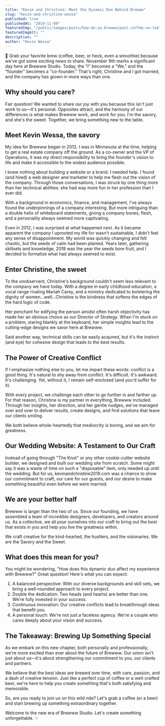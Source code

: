 ```yaml
---
title: "Kevin and Christine: Meet the Dynamic Duo Behind Brewww"
slug: "kevin-and-christine-wessa"
published: true
publishedAt: "2019-11-09"
featuredImg: "/public/images/posts/how-do-ya-brewww/post.coffee-on-table.jpeg"
featuredImgAlt: ""
description: ""
author: "Kevin Wessa"
---
```


👋 Grab your favorite brew (coffee, beer, or heck, even a smoothie) because we've got some exciting news to share. November 9th marks a significant day here at Brewww Studio. Today, the "I" becomes a "We," and the "founder" becomes a "co-founder." That's right, Christine and I got married, and the company has grown in more ways than one.

## Why should you care?

Fair question! We wanted to share our joy with you because this isn't just work to us—it's personal. Opposites attract, and the harmony of our differences is what makes Brewww work, and work for you. I'm the savory, and she's the sweet. Together, we bring something new to the table.

## Meet Kevin Wessa, the savory

My idea for Brewww began in 2012. I was in Minnesota at the time, helping to get a real estate company off the ground. As a co-owner and the VP of Operations, it was my direct responsibility to bring the founder's vision to life and make it accessible to the widest audience possible.

I knew nothing about building a website or a brand. I needed help. I found (and hired) a web designer and marketer to help me flesh out the vision of the company. Through those conversations, I was struck by one thing more than her technical abilities: she had way more fun in her profession than I ever did.

With a background in economics, finance, and management, I've always found the underpinnings of a company interesting. But more intriguing than a double helix of whiteboard statements, giving a company bones, flesh, and a personality always seemed more captivating.

Even in 2012, I was surprised at what happened next. As it became apparent the company I uprooted my life for wasn't sustainable, I didn't feel any sense of disappointment. My world was quickly changing and felt chaotic, but the seeds of calm had been planted. Years later, gathering skillsets and knowledge, 2018 was the year the seeds bore fruit, and I decided to formalize what had always seemed to exist.

## Enter Christine, the sweet

To the unobservant, Christine's background couldn't seem less relevant to the company we have today. With a degree in early childhood education, a vocal range rivaling Mariah Carey, and a ministry dedicated to bolstering the dignity of women...well...Christine is the kindness that softens the edges of the hard logic of code.

Her penchant for edifying the person amidst often harsh objectivity has made her an obvious choice as our Director of Strategy. When I'm stuck on a problem, staring blankly at the keyboard, her simple insights lead to the cutting-edge designs we savor here at Brewww.

Said another way, technical skills can be easily acquired, but it's the instinct (and eye) for cohesive design that leads to the best results.

## The Power of Creative Conflict

If I emphasize nothing else to you, let me impart these words: conflict is a good thing. It's natural to shy away from conflict. It's difficult. It's awkward. It's challenging. Yet, without it, I remain self-enclosed (and you'd suffer for it).

With every project, we challenge each other to go further in and farther up. For that reason, Christine is my partner in everything, Brewww included. Through her insights, her direction, and her gentle nudges, we've managed over and over to deliver results, create designs, and find solutions that leave our clients smiling.

We both believe whole-heartedly that mediocrity is boring, and we aim for greatness.

## Our Wedding Website: A Testament to Our Craft

Instead of going through "The Knot" or any other cookie-cutter website builder, we designed and built our wedding site from scratch. Some might say it was a waste of time on such a "disposable" item, only needed up until the wedding. But for us, kevinandchristine2019.com was a chance to show our commitment to craft, our care for our guests, and our desire to make something beautiful even before we were married.

## We are your better half

Brewww is larger than the two of us. Since our founding, we have assembled a team of incredible designers, developers, and creators around us. As a collective, we all pour ourselves into our craft to bring out the best that exists in you and help you live the greatness within.

We craft creative for the kind-hearted, the hustlers, and the visionaries. We are the Savory and the Sweet.

## What does this mean for you?

You might be wondering, "How does this dynamic duo affect my experience with Brewww?" Great question! Here's what you can expect:

1. A balanced perspective: With our diverse backgrounds and skill sets, we bring a well-rounded approach to every project.
2. Double the dedication: Two heads (and hearts) are better than one. We're fully invested in your success.
3. Continuous innovation: Our creative conflicts lead to breakthrough ideas that benefit you.
4. A personal touch: We're not just a faceless agency. We're a couple who cares deeply about your vision and success.

## The Takeaway: Brewing Up Something Special

As we embark on this new chapter, both personally and professionally, we're more excited than ever about the future of Brewww. Our union isn't just about us—it's about strengthening our commitment to you, our clients and partners.

We believe that the best ideas are brewed over time, with care, passion, and a dash of creative tension. Just like a perfect cup of coffee or a well-crafted beer, we're here to help you create something that's both satisfying and memorable.

So, are you ready to join us on this wild ride? Let's grab a coffee (or a beer) and start brewing up something extraordinary together.

Welcome to the new era of Brewww Studio. Let's create something unforgettable. ✨
